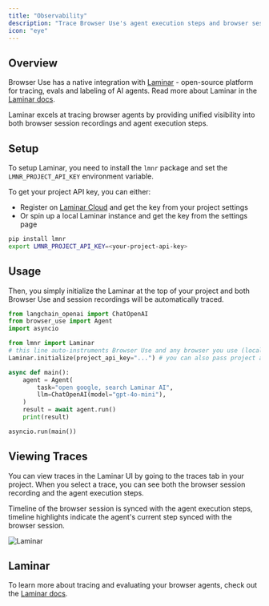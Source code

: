 ---
title: "Observability"
description: "Trace Browser Use's agent execution steps and browser sessions"
icon: "eye"
---

## Overview

Browser Use has a native integration with [Laminar](https://lmnr.ai) - open-source platform for tracing, evals and labeling of AI agents.
Read more about Laminar in the [Laminar docs](https://docs.lmnr.ai).

<Note>
  Laminar excels at tracing browser agents by providing unified visibility into both browser session recordings and agent execution steps.
</Note>

## Setup

To setup Laminar, you need to install the `lmnr` package and set the `LMNR_PROJECT_API_KEY` environment variable.

To get your project API key, you can either:
- Register on [Laminar Cloud](https://lmnr.ai) and get the key from your project settings
- Or spin up a local Laminar instance and get the key from the settings page

```bash
pip install lmnr
export LMNR_PROJECT_API_KEY=<your-project-api-key>
```

## Usage

Then, you simply initialize the Laminar at the top of your project and both Browser Use and session recordings will be automatically traced.

```python {5-8}
from langchain_openai import ChatOpenAI
from browser_use import Agent
import asyncio

from lmnr import Laminar
# this line auto-instruments Browser Use and any browser you use (local or remote)
Laminar.initialize(project_api_key="...") # you can also pass project api key here

async def main():
    agent = Agent(
        task="open google, search Laminar AI",
        llm=ChatOpenAI(model="gpt-4o-mini"),
    )
    result = await agent.run()
    print(result)

asyncio.run(main())
```

## Viewing Traces

You can view traces in the Laminar UI by going to the traces tab in your project.
When you select a trace, you can see both the browser session recording and the agent execution steps.

Timeline of the browser session is synced with the agent execution steps, timeline highlights indicate the agent's current step synced with the browser session.

<img className="block" src="/images/laminar.png" alt="Laminar" />


## Laminar

To learn more about tracing and evaluating your browser agents, check out the [Laminar docs](https://docs.lmnr.ai).